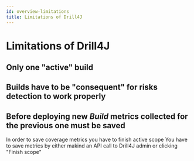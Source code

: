 ```yaml
---
id: overview-limitations
title: Limitations of Drill4J
---
```


# Limitations of Drill4J

## Only one "active" build

## Builds have to be "consequent" for risks detection to work properly

## **Before** deploying new _Build_ metrics collected for the previous one must be **saved**

In order to save coverage metrics you have to finish active scope
You have to save metrics by either makind an API call to Drill4J admin or clicking "Finish scope"
